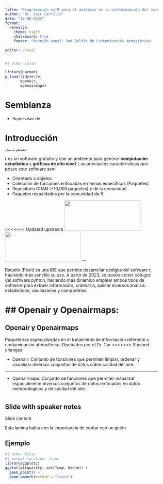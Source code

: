 ```yaml
---
title: "Programación en R para el análisis de la contaminación del aire"
author: "Dr. Jair Carrillo"
date: "12-08-2024"
format:
  revealjs: 
    theme: night
    chalkboard: true
    footer: "Reunión anual: Red Delfin de Contaminación Atmosférica"
  
editor: visual
---
```


```r
#| echo: false

library(pacman)
p_load(tidyverse,
       openair,
       openairmaps)
```


# Semblanza

- Supervisor de 

# Introducción

# ¿ Que es r y Rstudio? {style="font-size: 0.5em; text-align:justified"}

r es un software gratuito y con un ambiente para generar **computación estadística** y **gráficas de alto nivel**. Las principales características que posee este software son:

::: incremental
-   Orientado a objetos
-   Colección de funciones enfocadas en temas específicos (Paquetes)
-   Repositorio CRAN (+10,000 paquetes) y de la comunidad
-   Paquetes respaldados por la comunidad de R
:::

<<<<<<< Updated upstream
![](Rstudio-Logo-Flat.png){.absolute top=400 left=0 width="250" height="100"}
![](Rstudio-Logo-Flat.png){.absolute top=400 left=600 width="250" height="100"}
--- 

Rstudio (Posit) es una IDE que permite desarrollar códigos del software r, haciendo más sencillo su uso. A partir de 2023, se puede correr códigos del software pyhton, haciendo más dinámico emplear ambos tipos de software para extraer información, ordenarla, aplicar diversos análisis estadísticos, visuliazarlos y compartirlos.

## Openair y Openairmaps:
=======
## Openair y Openairmaps

Paqueterías especializadas en el tratamiento de información referente a contaminación atmosférica. Diseñados por el Dr. Car
>>>>>>> Stashed changes

::: incremental
- Openair: Conjunto de funciones que permiten limpiar, ordenar y visualizar diversos conjuntos de datos sobre calidad del aire. 

---

- Openairmaps: Conjunto de funciones que permiten visualizar espacialmente diversos conjuntos de datos enfocados en datos meteorologicos y de calidad del aire.
:::

# 
## Slide with speaker notes

Slide content

::: notes
Esta lamina habla con la importancia de contar con un guión
:::

## Ejemplo

```r
#| echo: false
#| output-location: slide
library(ggplot2)
ggplot(airquality, aes(Temp, Ozone)) + 
  geom_point() + 
  geom_smooth(method = "loess")
  
```

